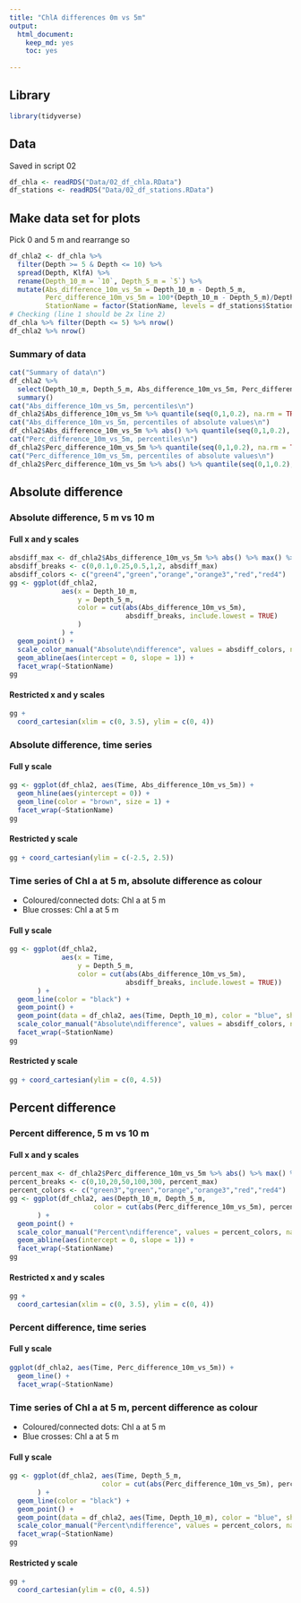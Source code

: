 ```yaml
---
title: "ChlA differences 0m vs 5m"
output: 
  html_document:
    keep_md: yes
    toc: yes
  
---
```


## Library
```r
library(tidyverse)
```

## Data
Saved in script 02
```r
df_chla <- readRDS("Data/02_df_chla.RData")
df_stations <- readRDS("Data/02_df_stations.RData")
```

## Make data set for plots
Pick 0 and 5 m and rearrange so 
```r
df_chla2 <- df_chla %>% 
  filter(Depth >= 5 & Depth <= 10) %>%
  spread(Depth, KlfA) %>%
  rename(Depth_10_m = `10`, Depth_5_m = `5`) %>%
  mutate(Abs_difference_10m_vs_5m = Depth_10_m - Depth_5_m,
         Perc_difference_10m_vs_5m = 100*(Depth_10_m - Depth_5_m)/Depth_5_m,
         StationName = factor(StationName, levels = df_stations$StationName))
# Checking (line 1 should be 2x line 2)
df_chla %>% filter(Depth <= 5) %>% nrow()
df_chla2 %>% nrow()
```

### Summary of data
```r
cat("Summary of data\n")
df_chla2 %>% 
  select(Depth_10_m, Depth_5_m, Abs_difference_10m_vs_5m, Perc_difference_10m_vs_5m) %>%
  summary()
cat("Abs_difference_10m_vs_5m, percentiles\n")
df_chla2$Abs_difference_10m_vs_5m %>% quantile(seq(0,1,0.2), na.rm = TRUE)
cat("Abs_difference_10m_vs_5m, percentiles of absolute values\n")
df_chla2$Abs_difference_10m_vs_5m %>% abs() %>% quantile(seq(0,1,0.2), na.rm = TRUE)
cat("Perc_difference_10m_vs_5m, percentiles\n")
df_chla2$Perc_difference_10m_vs_5m %>% quantile(seq(0,1,0.2), na.rm = TRUE)
cat("Perc_difference_10m_vs_5m, percentiles of absolute values\n")
df_chla2$Perc_difference_10m_vs_5m %>% abs() %>% quantile(seq(0,1,0.2), na.rm = TRUE)
```

## Absolute difference
### Absolute difference, 5 m vs 10 m {.tabset}

#### Full x and y scales
```r
absdiff_max <- df_chla2$Abs_difference_10m_vs_5m %>% abs() %>% max() %>% ceiling()
absdiff_breaks <- c(0,0.1,0.25,0.5,1,2, absdiff_max)
absdiff_colors <- c("green4","green","orange","orange3","red","red4")
gg <- ggplot(df_chla2, 
             aes(x = Depth_10_m, 
                 y = Depth_5_m, 
                 color = cut(abs(Abs_difference_10m_vs_5m), 
                             absdiff_breaks, include.lowest = TRUE)
                 )
             ) +
  geom_point() +
  scale_color_manual("Absolute\ndifference", values = absdiff_colors, na.value = "grey30") +
  geom_abline(aes(intercept = 0, slope = 1)) +
  facet_wrap(~StationName)
gg
```

#### Restricted x and y scales
```r
gg + 
  coord_cartesian(xlim = c(0, 3.5), ylim = c(0, 4))
```

### Absolute difference, time series {.tabset}
#### Full y scale
```r
gg <- ggplot(df_chla2, aes(Time, Abs_difference_10m_vs_5m)) +
  geom_hline(aes(yintercept = 0)) +
  geom_line(color = "brown", size = 1) +
  facet_wrap(~StationName)
gg
```

#### Restricted y scale
```r
gg + coord_cartesian(ylim = c(-2.5, 2.5))
```

### Time series of Chl a at 5 m, absolute difference as colour {.tabset}
  * Coloured/connected dots: Chl a at 5 m  
  * Blue crosses: Chl a at 5 m
  
#### Full y scale
```r
gg <- ggplot(df_chla2, 
             aes(x = Time, 
                 y = Depth_5_m, 
                 color = cut(abs(Abs_difference_10m_vs_5m), 
                             absdiff_breaks, include.lowest = TRUE))
       ) +
  geom_line(color = "black") +
  geom_point() +
  geom_point(data = df_chla2, aes(Time, Depth_10_m), color = "blue", shape = 4) +
  scale_color_manual("Absolute\ndifference", values = absdiff_colors, na.value = "grey30") +
  facet_wrap(~StationName)
gg
```

#### Restricted y scale
```r
gg + coord_cartesian(ylim = c(0, 4.5))
```

## Percent difference
### Percent difference, 5 m vs 10 m {.tabset}

#### Full x and y scales
```r
percent_max <- df_chla2$Perc_difference_10m_vs_5m %>% abs() %>% max() %>% ceiling()
percent_breaks <- c(0,10,20,50,100,300, percent_max)
percent_colors <- c("green3","green","orange","orange3","red","red4")
gg <- ggplot(df_chla2, aes(Depth_10_m, Depth_5_m, 
                     color = cut(abs(Perc_difference_10m_vs_5m), percent_breaks, include.lowest = TRUE))
       ) +
  geom_point() +
  scale_color_manual("Percent\ndifference", values = percent_colors, na.value = "grey30") +
  geom_abline(aes(intercept = 0, slope = 1)) +
  facet_wrap(~StationName)
gg
```


#### Restricted x and y scales
```r
gg + 
  coord_cartesian(xlim = c(0, 3.5), ylim = c(0, 4))
```

### Percent difference, time series {.tabset}

#### Full y scale
```r
ggplot(df_chla2, aes(Time, Perc_difference_10m_vs_5m)) +
  geom_line() +
  facet_wrap(~StationName)

```

### Time series of Chl a at 5 m, percent difference as colour {.tabset}
  * Coloured/connected dots: Chl a at 5 m  
  * Blue crosses: Chl a at 5 m

#### Full y scale
```r
gg <- ggplot(df_chla2, aes(Time, Depth_5_m, 
                       color = cut(abs(Perc_difference_10m_vs_5m), percent_breaks, include.lowest = TRUE))
       ) +
  geom_line(color = "black") +
  geom_point() +
  geom_point(data = df_chla2, aes(Time, Depth_10_m), color = "blue", shape = 4) +
  scale_color_manual("Percent\ndifference", values = percent_colors, na.value = "grey30") +
  facet_wrap(~StationName)
gg
```

#### Restricted y scale
```r
gg + 
  coord_cartesian(ylim = c(0, 4.5))
```

